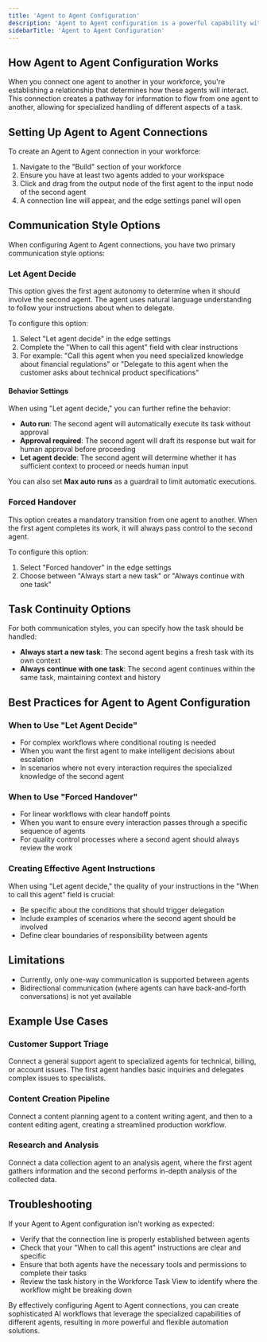 ```yaml
---
title: 'Agent to Agent Configuration'
description: 'Agent to Agent configuration is a powerful capability within Workforce that enables you to create sophisticated multi-agent systems where agents can collaborate, delegate tasks, and work together to solve complex problems.'
sidebarTitle: 'Agent to Agent Configuration'
---
```



## How Agent to Agent Configuration Works

When you connect one agent to another in your workforce, you're establishing a relationship that determines how these agents will interact. This connection creates a pathway for information to flow from one agent to another, allowing for specialized handling of different aspects of a task.

## Setting Up Agent to Agent Connections

To create an Agent to Agent connection in your workforce:

1. Navigate to the "Build" section of your workforce
2. Ensure you have at least two agents added to your workspace
3. Click and drag from the output node of the first agent to the input node of the second agent
4. A connection line will appear, and the edge settings panel will open

## Communication Style Options

When configuring Agent to Agent connections, you have two primary communication style options:

### Let Agent Decide

This option gives the first agent autonomy to determine when it should involve the second agent. The agent uses natural language understanding to follow your instructions about when to delegate.

To configure this option:
1. Select "Let agent decide" in the edge settings
2. Complete the "When to call this agent" field with clear instructions
3. For example: "Call this agent when you need specialized knowledge about financial regulations" or "Delegate to this agent when the customer asks about technical product specifications"

#### Behavior Settings

When using "Let agent decide," you can further refine the behavior:

* **Auto run**: The second agent will automatically execute its task without approval
* **Approval required**: The second agent will draft its response but wait for human approval before proceeding
* **Let agent decide**: The second agent will determine whether it has sufficient context to proceed or needs human input

You can also set **Max auto runs** as a guardrail to limit automatic executions.

### Forced Handover

This option creates a mandatory transition from one agent to another. When the first agent completes its work, it will always pass control to the second agent.

To configure this option:

1. Select "Forced handover" in the edge settings
2. Choose between "Always start a new task" or "Always continue with one task"

## Task Continuity Options

For both communication styles, you can specify how the task should be handled:

* **Always start a new task**: The second agent begins a fresh task with its own context
* **Always continue with one task**: The second agent continues within the same task, maintaining context and history

## Best Practices for Agent to Agent Configuration

### When to Use "Let Agent Decide"

* For complex workflows where conditional routing is needed
* When you want the first agent to make intelligent decisions about escalation
* In scenarios where not every interaction requires the specialized knowledge of the second agent

### When to Use "Forced Handover"

* For linear workflows with clear handoff points
* When you want to ensure every interaction passes through a specific sequence of agents
* For quality control processes where a second agent should always review the work

### Creating Effective Agent Instructions

When using "Let agent decide," the quality of your instructions in the "When to call this agent" field is crucial:

* Be specific about the conditions that should trigger delegation
* Include examples of scenarios where the second agent should be involved
* Define clear boundaries of responsibility between agents

## Limitations

* Currently, only one-way communication is supported between agents
* Bidirectional communication (where agents can have back-and-forth conversations) is not yet available

## Example Use Cases

### Customer Support Triage

Connect a general support agent to specialized agents for technical, billing, or account issues. The first agent handles basic inquiries and delegates complex issues to specialists.

### Content Creation Pipeline

Connect a content planning agent to a content writing agent, and then to a content editing agent, creating a streamlined production workflow.

### Research and Analysis

Connect a data collection agent to an analysis agent, where the first agent gathers information and the second performs in-depth analysis of the collected data.

## Troubleshooting

If your Agent to Agent configuration isn't working as expected:

* Verify that the connection line is properly established between agents
* Check that your "When to call this agent" instructions are clear and specific
* Ensure that both agents have the necessary tools and permissions to complete their tasks
* Review the task history in the Workforce Task View to identify where the workflow might be breaking down

By effectively configuring Agent to Agent connections, you can create sophisticated AI workflows that leverage the specialized capabilities of different agents, resulting in more powerful and flexible automation solutions.
